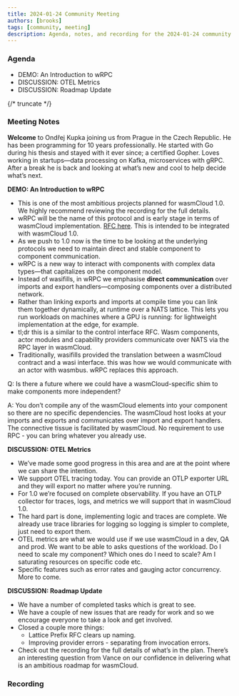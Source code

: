 ```yaml
---
title: 2024-01-24 Community Meeting
authors: [brooks]
tags: [community, meeting]
description: Agenda, notes, and recording for the 2024-01-24 community meeting
---
```



### Agenda

- DEMO: An Introduction to wRPC
- DISCUSSION: OTEL Metrics
- DISCUSSION: Roadmap Update

{/* truncate */}

### Meeting Notes
**Welcome** to Ondřej Kupka joining us from Prague in the Czech Republic. He has been programming for 10 years professionally. He started with Go during his thesis and stayed with it ever since; a certified Gopher. Loves working in startups—data processing on Kafka, microservices with gRPC. After a break he is back and looking at what’s new and cool to help decide what’s next. 

**DEMO: An Introduction to wRPC**

- This is one of the most ambitious projects planned for wasmCloud 1.0. We highly recommend reviewing the recording for the full details.
- wRPC will be the name of this protocol and is early stage in terms of wasmCloud implementation. [RFC here](https://github.com/wasmCloud/wasmCloud/issues/1128). This is intended to be integrated with wasmCloud 1.0.
- As we push to 1.0 now is the time to be looking at the underlying protocols we need to maintain direct and stable component to component communication.
- wRPC is a new way to interact with components with complex data types—that capitalizes on the component model.
- Instead of wasifills, in wRPC we emphasise **direct communication** over imports and export handlers—composing components over a distributed network.
- Rather than linking exports and imports at compile time you can link them together dynamically, at runtime over a NATS lattice. This lets you run workloads on machines where a GPU is running: for lightweight implementation at the edge, for example.
- tl;dr this is a similar to the control interface RFC. Wasm components, actor modules and capability providers communicate over NATS via the RPC layer in wasmCloud.
- Traditionally, wasifills provided the translation between a wasmCloud contract and a wasi interface. this was how we would communicate with an actor with wasmbus. wRPC replaces this approach.

Q: Is there a future where we could have a wasmCloud-specific shim to make components more independent? 

A: You don’t compile any of the wasmCloud elements into your component so there are no specific dependencies. The wasmCloud host looks at your imports and exports and communicates over import and export handlers. The connective tissue is facilitated by wasmCloud. No requirement to use RPC - you can bring whatever you already use.

**DISCUSSION: OTEL Metrics**

- We’ve made some good progress in this area and are at the point where we can share the intention.
- We support OTEL tracing today. You can provide an OTLP exporter URL and they will export no matter where you’re running.
- For 1.0 we’re focused on complete observability. If you have an OTLP collector for traces, logs, and metrics we will support that in wasmCloud 1.0.
- The hard part is done, implementing logic and traces are complete. We already use trace libraries for logging so logging is simpler to complete, just need to export them.
- OTEL metrics are what we would use if we use wasmCloud in a dev, QA and prod. We want to be able to asks questions of the workload. Do I need to scale my component? Which ones do I need to scale? Am I saturating resources on specific code etc.
- Specific features such as error rates and gauging actor concurrency. More to come.

**DISCUSSION: Roadmap Update**

- We have a number of completed tasks which is great to see.
- We have a couple of new issues that are ready for work and so we encourage everyone to take a look and get involved.
- Closed a couple more things:
    - Lattice Prefix RFC clears up naming.
    - Improving provider errors - separating from invocation errors.
- Check out the recording for the full details of what’s in the plan. There’s an interesting question from Vance on our confidence in delivering what is an ambitious roadmap for wasmCloud.

### Recording

<ReactPlayer url='https://www.youtube.com/watch?v=6rW1-y663Ao' controls />
